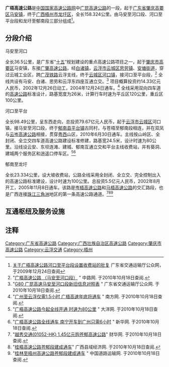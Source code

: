 {{中国高速公路信息框
| 编号 = G80
| 名称 = 广州－昆明高速公路（马安－龙圩）
| 自定头部 = 
| 地圖 = Guangdong_G80.svg
| 路線簡稱 = 广梧
| 最近通車日期 = 2010年6月30日
| 规划总里程 = 158.824
| 起點 = [[肇庆市|肇庆市]][[高要区|高要区]][[马安镇|马安镇]]
| 終點 = [[梧州市|梧州市]][[龙圩区|龙圩区]]
| 出口處數 = 9
| 服务区数 = 5
}}
'''广梧高速公路'''是[[中国国家高速公路网|中国国家高速公路网]]中[[广昆高速公路|广昆高速公路]]的一段，起于[[广东省|广东省]][[肇庆|肇庆]][[高要区|高要区]][[马安镇|马安镇]]，终于[[广西|广西]][[梧州市|梧州市]][[龙圩区|龙圩区]]，全长158.324公里。由马安至河口段、河口至平台段和龙圩至郁南段三部分组成<ref>[http://www.gdcd.gov.cn/xzxkgg/20091224113706135_1.shtml 关于广梧高速公路河口至平台段设置收费站的批复] {{Wayback|url=http://www.gdcd.gov.cn/xzxkgg/20091224113706135_1.shtml |date=20160304103229 }} 广东省交通运输厅公众网，于2009年12月24日查阅</ref>。

==分段介绍==
;马安至河口
全长36.5公里，是广东省“[[中国五年计划|十五]]”规划建设的重点高速公路项目之一，起于[[肇庆市|肇庆市]][[高要区|高要区]]马安镇，东接[[广肇高速公路|广肇高速公路]]，经[[白诸镇|白诸镇]]，[[云浮市|云浮市]][[云城区|云城区]][[思劳镇|思劳镇]]、[[安塘街道|安塘街道]]，穿过云城工业区，跨[[广茂铁路|广茂铁路]]云浮支线，终于[[云城区|云城区]][[河口镇|河口镇]]，接河口至平台段，<ref>"[http://www.chnroad.com/InfoIndustry/read.asp?id=29144&ft=3 广梧高速公路 （马安至河口段）] {{Wayback|url=http://www.chnroad.com/InfoIndustry/read.asp?id=29144&ft=3 |date=20130426085003 }}" 中路网. 于2010年10月18日查阅.</ref> 全线共设有马安、白诸、思劳和云浮东四座互通立交。<ref>"[http://www.gdcd.gov.cn/gssyzn/20100926093525896_1.shtml G80 广昆高速马安至河口段新旧信息对照表] {{Wayback|url=http://www.gdcd.gov.cn/gssyzn/20100926093525896_1.shtml |date=20101008203548 }}" 广东省交通运输厅公众网. 于2010年10月18日查阅.</ref> 项目概算投资约14.33亿元人民币，2002年12月26日动工，2004年12月24日通车。<ref>"[http://www.southcn.com/news/gdnews/gdtodayimportant/200408250115.htm 广州至云浮仅需1.5小时 广梧高速年底将通车] {{Wayback|url=http://www.southcn.com/news/gdnews/gdtodayimportant/200408250115.htm |date=20070813164939 }}" 南方网. 于2010年10月18日查阅.</ref> 全线采用双向四车道的[[高速公路|高速公路]]标准设计，路基宽度为26米，计算行车时速为平丘区120公里，重丘区100公里。

;河口至平台
全长98.49公里，呈东西走向，总投资79.67亿元人民币，起于[[云浮市|云浮市]][[云城区|云城区]]河口镇，接马安至河口段，终于[[郁南县|郁南县]][[平台镇|平台镇]]古同村，与苍梧至郁南段相连，并在双凤与[[云岑高速公路|云岑高速公路]]相接，贯穿[[粤西|粤西]]山区，2010年6月30日通车。主线按山岭区、全封闭、全立交四车道高速公路建设标准修建，路基宽24.5米，设计时速为80公里。沿线设云安、东坝连滩、建城、郁南互通立交和平台主线收费站，并有葵洞、建城两个服务区和逍遥口停车区。<ref>"[http://news.dayoo.com/news/201006/30/85080_13160879.htm 广梧高速公路今起全线开通 时速为80公里] {{Wayback|url=http://news.dayoo.com/news/201006/30/85080_13160879.htm |date=20100708015044 }}" 大洋网. 于2010年10月18日查阅.</ref><ref>"[http://www.gx.xinhuanet.com/qyzx/2010-06/30/content_20211086.htm 广梧高速公路全线通车 南宁开车到广州只需6小时] {{Wayback|url=http://www.gx.xinhuanet.com/qyzx/2010-06/30/content_20211086.htm |date=20160304210131 }}" 新华网. 于2010年10月18日查阅.</ref>

;郁南至龙圩
全长23.334公里，设大坡收费站，公路全线采用全封闭、全立交、完全控制出入的高速公路标准建设，设计时速为100公里。总投资5.5亿元人民币，2002年8月开工，2005年11月8日通车。该路是[[岑梧高速公路|岑梧高速公路]]和[[马梧高速公路|马梧高速公路]]的交汇路段，也是广西连接[[珠江三角洲|珠江三角洲]]地区的第一条高速公路通道。<ref>"[http://www.caihuanet.com/finetnews/200812/t20081211_444661.shtml 越秀交通(01052-HK) 1.45亿元购苍郁高速公路]{{dead link|date=2018年2月 |bot=InternetArchiveBot |fix-attempted=yes }}" 财华网. 于2010年10月18日查阅.</ref><ref>"[http://www.gxcounty.com/xiangz/xzdt/20080307/27308.html 桂梧高速公路苍郁段建成通车]{{dead link|date=2018年2月 |bot=InternetArchiveBot |fix-attempted=yes }}" 广西县域经济网. 于2010年10月18日查阅.</ref><ref>"[http://www.chinarta.com/html/2005-11/2005111002347.htm 桂林至梧州高速公路苍郁段建成通车] {{Wayback|url=http://www.chinarta.com/html/2005-11/2005111002347.htm |date=20160304210937 }}" 中国道路运输网. 于2010年10月18日查阅.</ref>

== 互通枢纽及服务设施 ==
{{Start expwy exit box|place=1}}
{{Expwy exit group|{{China Expwy Name|G80|路段}}|place=1}}
{{Expwy exit item|index=52|place=[[肇庆市|肇庆市]]<br />[[高要区|高要区]]|place rows=2|type=E|name=马安|alias=肇庆西|highway connection={{China Expwy Name|G80|[[广肇高速公路|广肇高速公路]]}}|road connection={{中国省道名|273|P=广东|南兴五路}}<br/>{{中国国道名|324}}}}
{{Expwy exit item|index=64|type=E|name=白诸|road connection={{中国县道名|430}}}}
{{Expwy exit item|index=71|place=[[云浮市|云浮市]]<br />[[云城区|云城区]]|place rows=5|type=E|name=思劳东|road connection=|state=U}}
{{Expwy exit item|index=75|type=E|name=思劳|road connection={{中国国道名|324}}}}
{{Expwy exit item|index=|type=H|name=夏洞|dist start=|highway connection={{China Expwy Name|S14|[[汕湛高速公路清云段|汕湛高速公路清云段]]|P=Guangdong}}}}
{{Expwy exit item|index=79|type=S|name=安塘服务区}}
{{Expwy exit item|index=89|type=E|name=云浮东|road connection={{中国国道名|324}}}}
{{Expwy exit item|index=102|place=[[云浮市|云浮市]]<br />[[云安区|云安区]]|place rows=3|type=E|name=云安|road connection={{中国省道名|368|P=广东|云六路}}}}
{{Expwy exit item|index=114|type=S|name=葵洞服务区}}
{{Expwy exit item|index=116|type=E|name=高村|road connection={{中国县道名|464}}}}
{{Expwy exit item|place=[[云浮市|云浮市]]<br />[[郁南县|郁南县]]|type=H|index=121|name=双凤|highway connection={{China Expwy Name|S51|[[羅陽高速公路|肇陽高速公路]]|P=Guangdong}}|comment={{China Expwy Name|S59|P=Guangdong|终点}}}}
{{Expwy exit group|state=c|{{China Expwy Name|S59|并行路段|L1=G80|P=Guangdong}}|place=1}}
{{Expwy exit item|place=[[云浮市|云浮市]]<br />[[郁南县|郁南县]]|place rows=7|state=L|index=|type=E|name=广梧高速公路管理中心|comment=掉头}}
{{Expwy exit item|index=128|type=E|state=c|name=东坝连滩|road connection={{中国国道名|234}}}}
{{Expwy exit item|index=131|type=P|state=c|name=逍遥口停车区}}
{{Expwy exit item|index=156|type=E|state=c|name=建城|road connection={{中国省道名|279|P=广东|279省道}}}}
{{Expwy exit item|index=160|type=S|state=c|name=建城服务区}}
{{Expwy exit item|index=170|type=E|state=c|name=郁南|road connection=452乡道|comment=港澳入境车辆必须驶出<ref>{{Cite web|title=广东省公安厅关于港澳入境车辆通行管理措施的通告|url=https://www.sohu.com/a/411862236_120053505|accessdate=2020-12-14|author=|date=2020-08-06|format=|publisher=|language=|archive-date=2021-09-29|archive-url=https://web.archive.org/web/20210929012832/https://www.sohu.com/a/411862236_120053505}}</ref>}}
{{Expwy exit item|index=|type=H||state=c|name=化塘|dist start=|highway connection={{China Expwy Name|S59|[[怀阳高速公路|怀阳高速公路]]|P=Guangdong}}}}
{{Expwy exit group|{{China Expwy Name|G80|路段}}|place=1}}
{{Expwy exit item|index=197|place=[[梧州市|梧州市]]<br />[[龙圩区|龙圩区]]|place rows=3|type=S|name=大坡服务区}}
{{Expwy exit item|type=H|name=河步街|index=|highway connection={{China Expwy Name|S4001|[[梧州环城高速北段|梧州环城高速北段]]|P=广西}}}}
{{Expwy exit item|type=E|name=龙圩|index=207|highway connection={{China Expwy Name|G80|[[岑梧高速公路|岑梧高速公路]]}}|road connection={{中国国道名|207|西南大道}}}}
{{End expwy exit box|place=1}}

==注释==
{{Reflist}}

{{广东省高速公路}}
{{广西壮族自治区高速公路}}

[[Category:广东省高速公路|Category:广东省高速公路]]
[[Category:广西壮族自治区高速公路|Category:广西壮族自治区高速公路]]
[[Category:肇庆市高速公路|Category:肇庆市高速公路]]
[[Category:云浮交通|Category:云浮交通]]
[[Category:梧州|Category:梧州]]